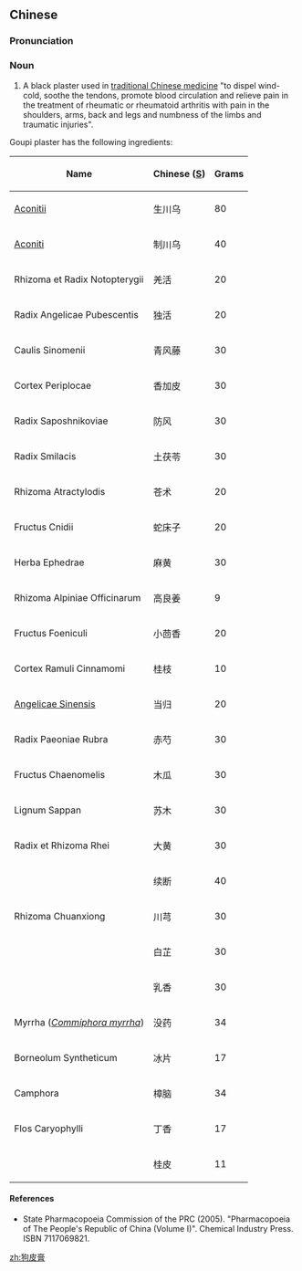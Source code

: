 ==Chinese==
{{zh-forms}}

===Pronunciation===
{{zh-pron
|m=gǒu pí gāo
|cat=n
}}

===Noun===
{{zh-noun}}

# A black plaster used in [[traditional Chinese medicine]] "to dispel wind-cold, soothe the tendons, promote blood circulation and relieve pain in the treatment of rheumatic or rheumatoid arthritis with pain in the shoulders, arms, back and legs and numbness of the limbs and traumatic injuries".

Goupi plaster has the following ingredients:

{| class="wikitable sortable"
|-
!Name
!Chinese ([[Simplified Chinese|S]])
!Grams
|-
| {{l|la|radix|Radix}} [[Aconitum|Aconitii]]
|生川乌
|80
|-
| {{l|la|radix|Radix}} [[Aconitum|Aconiti]] {{l|la|preparatus|Preparata}}
|制川乌
| 40
|-
|Rhizoma et Radix Notopterygii
|羌活
| 20
|-
|Radix Angelicae Pubescentis
|独活
| 20
|-
|Caulis Sinomenii
|青风藤
| 30
|-
|Cortex Periplocae
|香加皮
| 30
|-
|Radix Saposhnikoviae
|防风
| 30
|-
|Radix Smilacis
|土茯苓
| 30
|-
|Rhizoma Atractylodis
|苍术
| 20
|-
|Fructus Cnidii
|蛇床子
| 20
|-
|Herba Ephedrae
|麻黄
| 30
|-
|Rhizoma Alpiniae Officinarum
|高良姜
| 9
|-
|Fructus Foeniculi
|小茴香
| 20
|-
|Cortex Ramuli Cinnamomi
|桂枝
| 10
|-
| {{l|la|radix|Radix}} [[Angelica sinensis|Angelicae Sinensis]]
|当归
| 20
|-
|Radix Paeoniae Rubra
|赤芍
| 30
|-
|Fructus Chaenomelis
|木瓜
| 30
|-
|Lignum Sappan
|苏木
| 30
|-
|Radix et Rhizoma Rhei
|大黄
| 30
|-
| {{l|la|radix|Radix}} {{l|mul|Dipsacus|Dipsaci}}
|续断
| 40
|-
|Rhizoma Chuanxiong
|川芎
| 30
|-
| {{l|la|radix|Radix}} {{l|mul|Angelica dahurica|Angelicae Dahuricae}}
|白芷
| 30
|-
| {{l|la|olibanum|Olibanum}}
|乳香
| 30
|-
| Myrrha (''[[Commiphora myrrha]]'')
|没药
| 34
|-
|Borneolum Syntheticum
|冰片
| 17
|-
|Camphora
|樟脑
| 34
|-
|Flos Caryophylli
|丁香
| 17
|-
| {{l|la|cortex|Cortex}} {{l|mul|Cinnamomum|Cinnamomi}}
|桂皮
| 11
|}

====References====
* State Pharmacopoeia Commission of the PRC (2005). "Pharmacopoeia of The People's Republic of China (Volume I)". Chemical Industry Press. ISBN 7117069821.

[[zh:狗皮膏]]